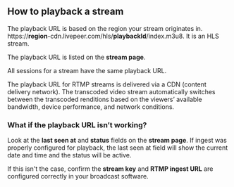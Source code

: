 
<DocsLayout title="How to playback a stream - Livepeer.com" description="How to playback a stream">

## How to playback a stream

The playback URL is based on the region your stream originates in.
https://<strong>region</strong>-cdn.livepeer.com/hls/<strong>playbackId</strong>/index.m3u8.
It is an HLS stream.

The playback URL is listed on the **stream page**.

All sessions for a stream have the same playback URL.

The playback URL for RTMP streams is delivered via a CDN (content delivery
network). The transcoded video stream automatically switches between the
transcoded renditions based on the viewers’ available bandwidth, device
performance, and network conditions.

### What if the playback URL isn’t working?

Look at the **last seen at** and **status** fields on the **stream page**. If
ingest was properly configured for playback, the last seen at field will show
the current date and time and the status will be active.

If this isn't the case, confirm the **stream key** and **RTMP ingest URL** are
configured correctly in your broadcast software.

</DocsLayout>
